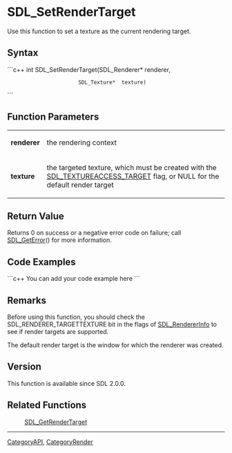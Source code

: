 
= SDL_SetRenderTarget =
Use this function to set a texture as the current rendering target.


== Syntax ==
```c++
int SDL_SetRenderTarget(SDL_Renderer* renderer,
                        SDL_Texture*  texture)
```

== Function Parameters ==
{|
|'''renderer'''
|the rendering context
|-
|'''texture'''
|the targeted texture, which must be created with the [[SDL_TextureAccess|SDL_TEXTUREACCESS_TARGET]] flag, or NULL for the default render target
|}


== Return Value ==
Returns 0 on success or a negative error code on failure; call [[SDL_GetError]]() for more information.

== Code Examples ==
```c++
You can add your code example here
```

== Remarks ==
Before using this function, you should check the SDL_RENDERER_TARGETTEXTURE bit in the flags of [[SDL_RendererInfo]] to see if render targets are supported.

The default render target is the window for which the renderer was created.

== Version ==
This function is available since SDL 2.0.0.

== Related Functions ==
:[[SDL_GetRenderTarget]]

----
[[CategoryAPI]], [[CategoryRender]]
